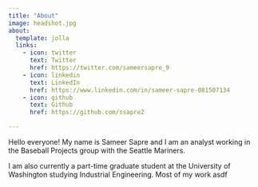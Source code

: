 ```yaml
---
title: "About"
image: headshot.jpg
about:
  template: jolla
  links:
    - icon: twitter
      text: Twitter
      href: https://twitter.com/sameersapre_9
    - icon: linkedin
      text: LinkedIn
      href: https://www.linkedin.com/in/sameer-sapre-081507134
    - icon: github
      text: Github
      href: https://github.com/ssapre2

---
```


Hello everyone! My name is Sameer Sapre and I am an analyst working in the Baseball Projects group with the Seattle Mariners.

I am also currently a part-time graduate student at the University of Washington studying Industrial Engineering. Most of my work asdf

